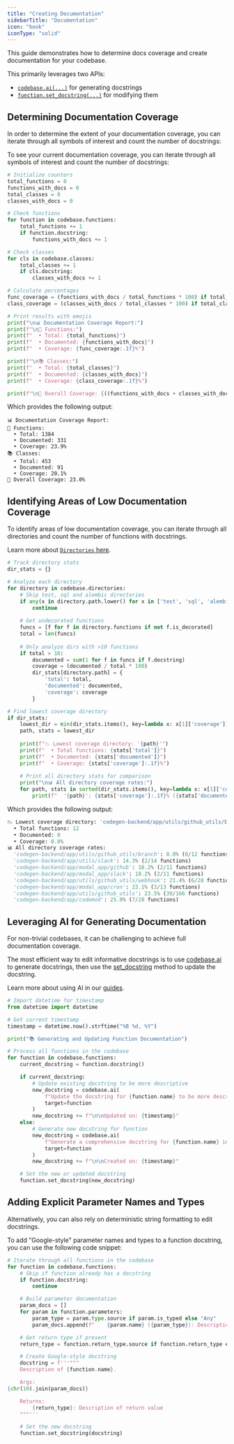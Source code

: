 ```yaml
---
title: "Creating Documentation"
sidebarTitle: "Documentation"
icon: "book"
iconType: "solid"
---
```


This guide demonstrates how to determine docs coverage and create documentation for your codebase.

This primarily leverages two APIs:
- [`codebase.ai(...)`](/api-reference/core/Codebase#ai) for generating docstrings
- [`function.set_docstring(...)`](/api-reference/core/HasBlock#set-docstring) for modifying them

## Determining Documentation Coverage

In order to determine the extent of your documentation coverage, you can iterate through all symbols of interest and count the number of docstrings:

To see your current documentation coverage, you can iterate through all symbols of interest and count the number of docstrings:

```python python
# Initialize counters
total_functions = 0
functions_with_docs = 0
total_classes = 0
classes_with_docs = 0

# Check functions
for function in codebase.functions:
    total_functions += 1
    if function.docstring:
        functions_with_docs += 1

# Check classes
for cls in codebase.classes:
    total_classes += 1
    if cls.docstring:
        classes_with_docs += 1

# Calculate percentages
func_coverage = (functions_with_docs / total_functions * 100) if total_functions > 0 else 0
class_coverage = (classes_with_docs / total_classes * 100) if total_classes > 0 else 0

# Print results with emojis
print("\n📊 Documentation Coverage Report:")
print(f"\n📝 Functions:")
print(f"  • Total: {total_functions}")
print(f"  • Documented: {functions_with_docs}")
print(f"  • Coverage: {func_coverage:.1f}%")

print(f"\n📚 Classes:")
print(f"  • Total: {total_classes}")
print(f"  • Documented: {classes_with_docs}")
print(f"  • Coverage: {class_coverage:.1f}%")

print(f"\n🎯 Overall Coverage: {((functions_with_docs + classes_with_docs) / (total_functions + total_classes) * 100):.1f}%")
```

Which provides the following output:
```
📊 Documentation Coverage Report:
📝 Functions:
  • Total: 1384
  • Documented: 331
  • Coverage: 23.9%
📚 Classes:
  • Total: 453
  • Documented: 91
  • Coverage: 20.1%
🎯 Overall Coverage: 23.0%
```

## Identifying Areas of Low Documentation Coverage


To identify areas of low documentation coverage, you can iterate through all directories and count the number of functions with docstrings.

<Note>Learn more about [`Directories` here](/building-with-codegen/files-and-directories).</Note>

```python python
# Track directory stats
dir_stats = {}

# Analyze each directory
for directory in codebase.directories:
    # Skip test, sql and alembic directories
    if any(x in directory.path.lower() for x in ['test', 'sql', 'alembic']):
        continue
        
    # Get undecorated functions
    funcs = [f for f in directory.functions if not f.is_decorated]
    total = len(funcs)
    
    # Only analyze dirs with >10 functions
    if total > 10:
        documented = sum(1 for f in funcs if f.docstring)
        coverage = (documented / total * 100)
        dir_stats[directory.path] = {
            'total': total,
            'documented': documented,
            'coverage': coverage
        }

# Find lowest coverage directory
if dir_stats:
    lowest_dir = min(dir_stats.items(), key=lambda x: x[1]['coverage'])
    path, stats = lowest_dir
    
    print(f"📉 Lowest coverage directory: '{path}'")
    print(f"  • Total functions: {stats['total']}")
    print(f"  • Documented: {stats['documented']}")
    print(f"  • Coverage: {stats['coverage']:.1f}%")
    
    # Print all directory stats for comparison
    print("\n📊 All directory coverage rates:")
    for path, stats in sorted(dir_stats.items(), key=lambda x: x[1]['coverage']):
        print(f"  '{path}': {stats['coverage']:.1f}% ({stats['documented']}/{stats['total']} functions)")
```

Which provides the following output:
```python
📉 Lowest coverage directory: 'codegen-backend/app/utils/github_utils/branch'
  • Total functions: 12
  • Documented: 0
  • Coverage: 0.0%
📊 All directory coverage rates:
  'codegen-backend/app/utils/github_utils/branch': 0.0% (0/12 functions)
  'codegen-backend/app/utils/slack': 14.3% (2/14 functions)
  'codegen-backend/app/modal_app/github': 18.2% (2/11 functions)
  'codegen-backend/app/modal_app/slack': 18.2% (2/11 functions)
  'codegen-backend/app/utils/github_utils/webhook': 21.4% (6/28 functions)
  'codegen-backend/app/modal_app/cron': 23.1% (3/13 functions)
  'codegen-backend/app/utils/github_utils': 23.5% (39/166 functions)
  'codegen-backend/app/codemod': 25.0% (7/28 functions)
```

## Leveraging AI for Generating Documentation

For non-trivial codebases, it can be challenging to achieve full documentation coverage.

The most efficient way to edit informative docstrings is to use [codebase.ai](/api-reference/core/Codebase#ai) to generate docstrings, then use the [set_docstring](/api-reference/core/HasBlock#set-docstring) method to update the docstring.

<Tip>Learn more about using AI in our [guides](/building-with-codegen/calling-out-to-llms).</Tip>

```python python
# Import datetime for timestamp
from datetime import datetime

# Get current timestamp
timestamp = datetime.now().strftime("%B %d, %Y")

print("📚 Generating and Updating Function Documentation")

# Process all functions in the codebase
for function in codebase.functions:
    current_docstring = function.docstring()

    if current_docstring:
        # Update existing docstring to be more descriptive
        new_docstring = codebase.ai(
            f"Update the docstring for {function.name} to be more descriptive and comprehensive.",
            target=function
        )
        new_docstring += f"\n\nUpdated on: {timestamp}"
    else:
        # Generate new docstring for function
        new_docstring = codebase.ai(
            f"Generate a comprehensive docstring for {function.name} including parameters, return type, and description.",
            target=function
        )
        new_docstring += f"\n\nCreated on: {timestamp}"

    # Set the new or updated docstring
    function.set_docstring(new_docstring)
```



## Adding Explicit Parameter Names and Types

Alternatively, you can also rely on deterministic string formatting to edit docstrings.

To add "Google-style" parameter names and types to a function docstring, you can use the following code snippet:

```python python
# Iterate through all functions in the codebase
for function in codebase.functions:
    # Skip if function already has a docstring
    if function.docstring:
        continue

    # Build parameter documentation
    param_docs = []
    for param in function.parameters:
        param_type = param.type.source if param.is_typed else "Any"
        param_docs.append(f"    {param.name} ({param_type}): Description of {param.name}")

    # Get return type if present
    return_type = function.return_type.source if function.return_type else "None"

    # Create Google-style docstring
    docstring = f'''"""
    Description of {function.name}.

    Args:
{chr(10).join(param_docs)}

    Returns:
        {return_type}: Description of return value
    """'''

    # Set the new docstring
    function.set_docstring(docstring)
```
